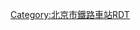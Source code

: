 {{Routemap
| title = 燕山站
| inline = <includeonly>yes</includeonly>
| map = 
CONTg\\\\\~~[[京原铁路]][[北京站]]方向
ABZg2\STRc3\\\\
STR+c1\STR2+4\STRc3\\\
STR\STRc1\STR2+4\STRc3\\
STR\\STRc1\STR2+4\STRc3\
STR\\\STRc1\STR+4\
STR\\\\STR\
STR\\\\ABZg2\STRc3
STR\\\\STR+c1\STR+4
STR\\\\STR\STR
STR\\\\STR\STR
STR\\\\STR\STR+BSl
STR\\\\STR\STR+BSl
STR\\\ENDEa\STR\STR+BSl
STR\\\STR+BSr\STR\STR+BSl
\STR\\\STR+BSr\STR\STR+BSl\BUILDING
STR\\\STR+BSr\STR\STR+BSl
STR\\\STR\STR\STR+BSl
STR\\\STR\STR\STR
STR\\LSTR2+4\STR+c3\STR+c2\STR3
STR\\STRc1\ABZ2+4g\STRc3!~ABZg+1\STRc4
STR\\\STRc1\ABZg+4\
STR\\\\STR\
STR\\\STRc2\STR3\
STR\\STRc2\STR3+1\STRc4\
STR\STRc2\STR3+1\STRc4\\
STR+c2\STR3+1\STRc4\\\
ABZg+1\STRc4\\\\
CONTf\\\\\~~[[京原铁路]][[原平站]]方向
|bottom={{navbar|北京铁路车站RDT/燕山站}}
}}<noinclude>

{{Rdt intro|[[燕山站 (铁路)|燕山站]]}}

[[Category:北京市鐵路車站RDT]]

</noinclude>